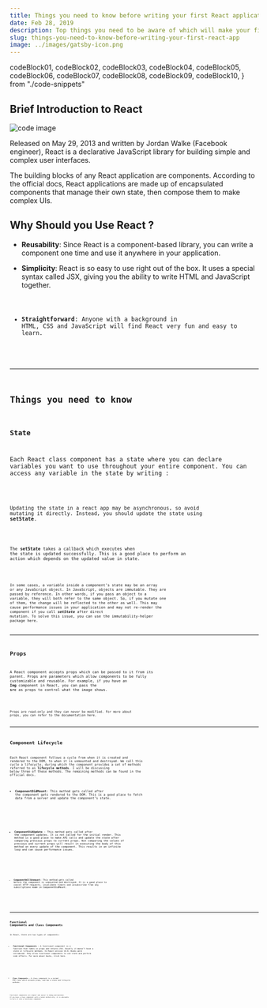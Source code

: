 ```yaml
---
title: Things you need to know before writing your first React application
date: Feb 28, 2019
description: Top things you need to be aware of which will make your first experience with React much easier.
slug: things-you-need-to-know-before-writing-your-first-react-app
image: ../images/gatsby-icon.png
---
```



  codeBlock01,
  codeBlock02,
  codeBlock03,
  codeBlock04,
  codeBlock05,
  codeBlock06,
  codeBlock07,
  codeBlock08,
  codeBlock09,
  codeBlock10,
} from "./code-snippets"

## Brief Introduction to React

![code image](./images/code.jpg)

Released on May 29, 2013 and written by Jordan Walke (Facebook engineer), React is a declarative JavaScript library for building simple and complex user interfaces.

The building blocks of any React application are components. According to the official docs, React applications are made up of encapsulated components that manage their own state, then compose them to make complex UIs.

## Why Should you Use React ?

- **Reusability**: Since React is a component-based library, you can write a component one time and use it anywhere in your application.

- **Simplicity**: React is so easy to use right out of the box. It uses a special syntax called JSX, giving you the ability to write HTML and JavaScript together.

  <Code code={codeBlock01} />

- **Straightforward**: Anyone with a background in HTML, CSS and JavaScript will find React very fun and easy to learn.

---

## Things you need to know

### State

Each React class component has a state where you can declare variables you want to use throughout your entire component. You can access any variable in the state by writing :

<Code code={codeBlock02} />

Updating the state in a react app may be asynchronous, so avoid mutating it directly. Instead, you should update the state using **setState**.

<Code code={codeBlock03} />

The **setState** takes a callback which executes when the state is updated successfully. This is a good place to perform an action which depends on the updated value in state.

<Code code={codeBlock04} />

In some cases, a variable inside a component’s state may be an array or any JavaScript object. In JavaScript, objects are immutable. They are passed by reference. In other words, if you pass an object to a variable, they will both refer to the same object. So, if you mutate one of them, the change will be reflected to the other as well. This may cause performance issues in your application and may not re-render the component if you call **_setState_** after direct mutation. To solve this issue, you can use the immutability-helper package here.

---

## Props

A React component accepts props which can be passed to it from its parent. Props are parameters which allow components to be fully customizable and reusable. For example, if you have an **Img** component in React, you can pass the **src** as props to control what the image shows.

<Code code={codeBlock05} />

Props are read-only and they can never be modified. For more about props, you can refer to the documentation here.

---

## Component Lifecycle

Each React component follows a cycle from when it is created and rendered to the DOM, to when it is unmounted and destroyed. We call this cycle a lifecycle, during which the component provides a set of methods referred to as **lifecycle methods**. I will be discussing below three of these methods. The remaining methods can be found in the official docs.

- **ComponentDidMount**: This method gets called after the component gets rendered to the DOM. This is a good place to fetch data from a server and update the component’s state.

<Code code={codeBlock06} />

<br />

- **ComponentDidUpdate** : This method gets called after the component updates. It is not called for the initial render. This method is a good place to make API calls and update the state after comparing previous props to current props. Not comparing the values of previous and current props will result in executing the body of this method on every update of the component. This results in an infinite loop and can cause performance issues.

<Code code={codeBlock07} />

<br />

- **ComponentWillUnmount**: This method gets called before the component is unmounted and destroyed. It is a good place to cancel HTTP requests, invalidate timers and unsubscribe from any subscriptions made in ComponentDidMount.

  <Code code={codeBlock08} />

<br />

---

## Functional Components and Class Components

In React, there are two types of components:

- **Functional Components** — A functional component is a function that takes in props and returns JSX. Usually it doesn’t have a state or lifecycle methods. In React version 16.8, Hooks were introduced. They allow functional components to use state and perform side effects. For more about hooks, click here.

<Code code={codeBlock09} />

<br />

- **Class Components** — A class component is a normal ES6 class which accepts props, and has a state and lifecycle methods.

<Code code={codeBlock10} />

Functional components are simpler and easier to debug and maintain. If you have a class component with a render method only, it is advisable to turn it into a functional component.
